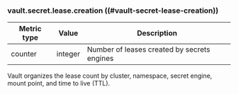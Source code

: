 ### vault.secret.lease.creation ((#vault-secret-lease-creation))

Metric type | Value   | Description
----------- | ------- | -----------
counter     | integer | Number of leases created by secrets engines

Vault organizes the lease count by cluster, namespace, secret engine, mount
point, and time to live (TTL).